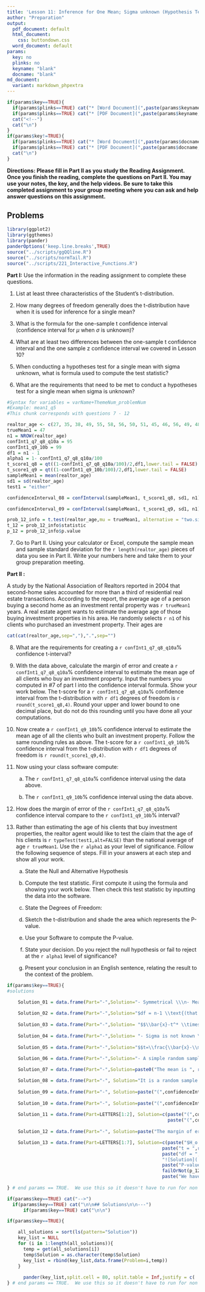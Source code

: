 ```yaml
---
title: 'Lesson 11: Inference for One Mean; Sigma unknown (Hypothesis Test)'
author: "Preparation"
output:
  pdf_document: default
  html_document:
    css: buttondown.css
  word_document: default
params:
  key: no
  plinks: no
  keyname: "blank"
  docname: "blank"
md_document:
  variant: markdown_phpextra
---
```


```r
if(params$key==TRUE){
  if(params$plinks==TRUE) cat("* [Word Document](",paste(params$keyname,"docx",sep="."),")\n")
  if(params$plinks==TRUE) cat("* [PDF Document](",paste(params$keyname,"pdf",sep="."),")\n")
  cat("<!--")
  cat("\n")
} 
if(params$key!=TRUE){
  if(params$plinks==TRUE) cat("* [Word Document](",paste(params$docname,"docx",sep="."),")\n")
  if(params$plinks==TRUE) cat("* [PDF Document](",paste(params$docname,"pdf",sep="."),")\n")
  cat("\n")
}
```


**Directions: Please fill in Part II as you study the Reading Assignment. Once you finish the reading, complete the questions on Part II. You may use your notes, the key, and the help videos. Be sure to take this completed assignment to your group meeting where you can ask and help answer questions on this assignment.**

## Problems

```r
library(ggplot2)
library(ggthemes)
library(pander)
panderOptions('keep.line.breaks',TRUE)
source("../scripts/ggQQline.R")
source("../scripts/normTail.R")
source("../scripts/221_Interactive_Functions.R")
```

**Part I:**  Use the information in the reading assignment to complete these questions.

1.	List at least three characteristics of the Student's t-distribution.

2.	How many degrees of freedom generally does the t-distribution have when it is used for inference for a single mean?

3.	What is the formula for the one-sample t confidence interval (confidence interval for $\mu$ when $\sigma$ is unknown)?

4.	What are at least two differences between the one-sample t confidence interval and the one sample z confidence interval we covered in Lesson 10?

5.	When conducting a hypotheses test for a single mean with sigma unknown, what is formula used to compute the test statistic?

6.	What are the requirements that need to be met to conduct a hypotheses test for a single mean when sigma is unknown?


```r
#Syntax for variables = varName+ThemeNum_problemNum
#Example: mean1_q5
#This chunk corresponds with questions 7 - 12

realtor_age <- c(27, 35, 38, 49, 55, 58, 56, 50, 51, 45, 46, 56, 49, 48, 38)
trueMean1 = 47
n1 = NROW(realtor_age)
confInt1_q7_q8_q10a = 95
confInt1_q9_10b = 99
df1 = n1 - 1
alpha1 = 1- confInt1_q7_q8_q10a/100
t_score1_q8 = qt((1-confInt1_q7_q8_q10a/100)/2,df1,lower.tail = FALSE)
t_score1_q9 = qt((1-confInt1_q9_10b/100)/2,df1,lower.tail = FALSE)
sampleMean1 = mean(realtor_age)
sd1 = sd(realtor_age)
test1 = "either"

confidenceInterval_08 = confInterval(sampleMean1, t_score1_q8, sd1, n1)

confidenceInterval_09 = confInterval(sampleMean1, t_score1_q9, sd1, n1)

prob_12_info = t.test(realtor_age,mu = trueMean1, alternative = "two.sided", conf.level = confInt1_q7_q8_q10a/100)
t_12 = prob_12_info$statistic
p_12 = prob_12_info$p.value

```

7.	Go to Part II.  Using your calculator or Excel, compute the sample mean and sample standard deviation for the `r length(realtor_age)` pieces of data you see in Part II.  Write your numbers here and take them to your group preparation meeting.

**Part II :**  

A study by the National Association of Realtors reported in 2004 that second-home sales accounted for more than a third of residential real estate transactions.  According to the report, the average age of a person buying a second home as an investment rental property was `r trueMean1` years.  A real estate agent wants to estimate the average age of those buying investment properties in his area.  He randomly selects `r n1` of his clients who purchased an investment property. Their ages are 

```r
cat(cat(realtor_age,sep=","),".",sep="")
```


8.	What are the requirements for creating a `r confInt1_q7_q8_q10a`% confidence t-interval?
   
9.	With the data above, calculate the margin of error and create a `r confInt1_q7_q8_q10a`% confidence interval to estimate the mean age of all clients who buy an investment property.  Input the numbers you computed in #7 of part I into the confidence interval formula.  Show your work below.  The t-score for a `r confInt1_q7_q8_q10a`% confidence interval from the t-distribution with `r df1` degrees of freedom is `r round(t_score1_q8,4)`.   Round your upper and lower bound to one decimal place, but do not do this rounding until you have done all your computations.
   
10.	Now create a `r confInt1_q9_10b`% confidence interval to estimate the mean age of all the clients who built an investment property.  Follow the same rounding rules as above. The t-score for a `r confInt1_q9_10b`% confidence interval from the t-distribution with `r df1` degrees of freedom is `r round(t_score1_q9,4)`.
   
11.	Now using your class software compute:
   
    a.	The `r confInt1_q7_q8_q10a`% confidence interval using the data above.
   
    b.	The `r confInt1_q9_10b`% confidence interval using the data above.
   
   
12.	How does the margin of error of the `r confInt1_q7_q8_q10a`% confidence interval compare to the `r confInt1_q9_10b`% interval?  

13.	Rather than estimating the age of his clients that buy investment properties, the realtor agent would like to test the claim that the age of his clients is `r typeTest(test1,alt=FALSE)` than the national average of age `r trueMean1`. Use the `r alpha1` as your level of significance. Follow the following sequence of steps.  Fill in your answers at each step and show all your work.  

    a.	State the Null and Alternative Hypothesis
   
    b.	Compute the test statistic.  First compute it using the formula and showing your work below.  Then check this test statistic by inputting the data into the software.
   
    c.	State the Degrees of Freedom:
   
    d.	Sketch the t-distribution and shade the area which represents the P-value.
   
    e.	Use your Software to compute the P-value. 
   
    f.	State your decision. Do you reject the null hypothesis or fail to reject at the `r alpha1` level of significance?
   
    g.	Present your conclusion in an English sentence, relating the result to the context of the problem.


```r
if(params$key==TRUE){
#solutions

    Solution_01 = data.frame(Part="-",Solution="- Symmetrical \\\n- Mean of 0 \\\n- Exact shape depends on the degrees of freedom \\\n- Bell Shaped \\\n- More area in the tails than the standard normal distribution")
    
    Solution_02 = data.frame(Part="-",Solution="$df = n-1 \\text{(that is sample size} - 1$)")
    
    Solution_03 = data.frame(Part="-",Solution= "$$\\bar{x}-t^* \\times \\frac{s}{\\sqrt{n}}, \\bar{x} + t^* \\times \\frac{s}{\\sqrt{n}}$$")
    
    Solution_04 = data.frame(Part="-",Solution= "- Sigma is not known \\\n- We compute a  t-score from the Student t-distribution rather than a z-score from the normal distribution.  (We cannot use the Normal Applet to compute t-scores.) \\\n- We must now consider degrees of freedom for the t-distribution where the normal distribution did not have degrees of freedom.")
    
    Solution_05 = data.frame(Part="-",Solution="$$t=\\frac{\\bar{x}-\\mu}{s/\\sqrt{n}}$$")
    
    Solution_06 = data.frame(Part="-",Solution="- A simple random sample was drawn from a population. \\\n- $\\bar{x}$ is normally distributed.")

    Solution_07 = data.frame(Part="-",Solution=paste0("The mean is ", round(mean(realtor_age),3), ". The standard devation is ", round(sd(realtor_age),3)))

    Solution_08 = data.frame(Part="-", Solution="It is a random sample from a population. The $\\bar{x}$'s are normally distributed")
    
    Solution_09 = data.frame(Part="-", Solution=paste("(",confidenceInterval_08,")",sep = ""))
    
    Solution_10 = data.frame(Part="-", Solution=paste("(",confidenceInterval_09,")",sep = ""))
    
    Solution_11 = data.frame(Part=LETTERS[1:2], Solution=c(paste("(",confidenceInterval_08,")",sep = ""),
                                                           paste("(",confidenceInterval_09,")",sep = "")))
    
    Solution_12 = data.frame(Part="-", Solution=paste("The margin of error for the confidence interval is smaller for a ",confInt1_q7_q8_q10a,"% confidence level than a ",confInt1_q9_10b,"% confidence level.",sep=""))

    Solution_13 = data.frame(Part=LETTERS[1:7], Solution=c(paste("$H_o: \\mu = ",trueMean1,"$ \\\n","$H_a: \\mu ",symbolTest(test1)," ",trueMean1,"$",sep = ""),
                                                         paste("t = ",round(t_12,3)),
                                                         paste("df = ",df1,sep = ""),
                                                         "![Solution](../images/L11_Prep_PartII_Q6.png)",
                                                         paste("P-value = ",round(p_12,3),sep = ""),
                                                         failOrNot(p_12,alpha1),
                                                         paste("We have ",sufficientOrNot(failOrNot(p_12,alpha1))," evidence to conclude that the mean age of this realtor's customers who are buying second homes, is different than the national average.",sep = "")))
    
} # end params == TRUE.  We use this so it doesn't have to run for non answer key path.
```    
    
    

```r
if(params$key==TRUE) cat("-->")
  if(params$key==TRUE) cat("\n\n## Solutions\n\n---")
      if(params$key==TRUE) cat("\n\n")
```



```r
if(params$key==TRUE){

    all_solutions = sort(ls(pattern="Solution"))
    key_list = NULL
    for (i in 1:length(all_solutions)){
      temp = get(all_solutions[i])
      temp$Solution = as.character(temp$Solution)
      key_list = rbind(key_list,data.frame(Problem=i,temp))
    }
    
      pander(key_list,split.cell = 80, split.table = Inf,justify = c( 'center', 'left',"left"))
} # end params == TRUE.  We use this so it doesn't have to run for non answer key path.

```




